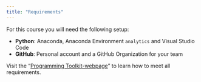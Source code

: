 ```yaml
---
title: "Requirements"
---
```


For this course you will need the following setup:

- **Python**: Anaconda, Anaconda Environment `analytics` and Visual Studio Code
- **GitHub**: Personal account and a GitHub Organization for your team

:::{.callout-important}
Visit the "[Programming Toolkit-webpage](https://kirenz.github.io/lab-toolkit/)" to learn how to meet all requirements.
:::